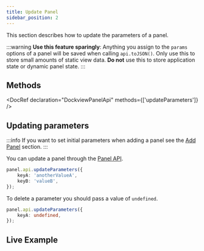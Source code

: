 ```yaml
---
title: Update Panel
sidebar_position: 2
---
```



This section describes how to update the parameters of a panel.

:::warning
**Use this feature sparingly**: Anything you assign to the `params` options of a panel will be saved when calling `api.toJSON()`.
Only use this to store small amounts of static view data.
**Do not** use this to store application state or dynamic panel state.
:::

## Methods

<DocRef declaration="DockviewPanelApi" methods={['updateParameters']} />

## Updating parameters

:::info
If you want to set initial parameters when adding a panel see the [Add Panel](/docs/core/panels/add) section.
:::

You can update a panel through the [Panel API](/docs/api/dockview/panelApi).

```ts
panel.api.updateParameters({
    keyA: 'anotherValueA',
    keyB: 'valueB',
});
```

To delete a parameter you should pass a value of `undefined`.

```ts
panel.api.updateParameters({
    keyA: undefined,
});
```

## Live Example

<CodeRunner id="dockview/update-parameters"/>
